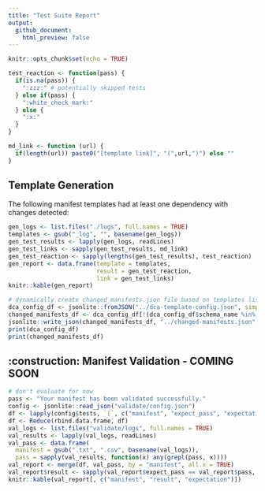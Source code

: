 ```yaml
---
title: "Test Suite Report"
output:
  github_document:
    html_preview: false
---
```


```r
knitr::opts_chunk$set(echo = TRUE)

test_reaction <- function(pass) {
  if(is.na(pass)) { 
    ":zzz:" # potentially skipped tests
  } else if(pass) {
    ":white_check_mark:" 
  } else { 
    ":x:"
  }
}

md_link <- function (url) {
  if(length(url)) paste0("[template link]", "(",url,")") else ""
}
```

## Template Generation

The following manifest templates had at least one dependency with changes detected:

```r
gen_logs <- list.files("./logs", full.names = TRUE)
templates <- gsub("_log", "", basename(gen_logs))
gen_test_results <- lapply(gen_logs, readLines)
gen_test_links <- sapply(gen_test_results, md_link)
gen_test_reaction <- sapply(lengths(gen_test_results), test_reaction) 
gen_report <- data.frame(template = templates, 
                         result = gen_test_reaction, 
                         link = gen_test_links)
knitr::kable(gen_report)
```

```r
# dynamically create changed_manifests.json file based on templates list
dca_config_df <- jsonlite::fromJSON("../dca-template-config.json", simplifyVector = TRUE)
changed_manifests_df <- dca_config_df[!(dca_config_df$schema_name %in% templates)]
jsonlite::write_json(changed_manifests_df, "../changed-manifests.json", pretty = TRUE, auto_unbox = TRUE)
print(dca_config_df)
print(changed_manifests_df)
```

## :construction: Manifest Validation - COMING SOON

```r

# don't evaluate for now
pass <- "Your manifest has been validated successfully."
config <- jsonlite::read_json("validate/config.json")
df <- lapply(config$tests, `[`, c("manifest", "expect_pass", "expectation"))
df <- Reduce(rbind.data.frame, df)
val_logs <- list.files("validate/logs", full.names = TRUE)
val_results <- lapply(val_logs, readLines)
val_pass <- data.frame(
  manifest = gsub(".txt", ".csv", basename(val_logs)),
  pass = sapply(val_results, function(x) any(grepl(pass, x))))
val_report <- merge(df, val_pass, by = "manifest", all.x = TRUE)
val_report$result <- sapply(val_report$expect_pass == val_report$pass, test_reaction)
knitr::kable(val_report[, c("manifest", "result", "expectation")])
```
